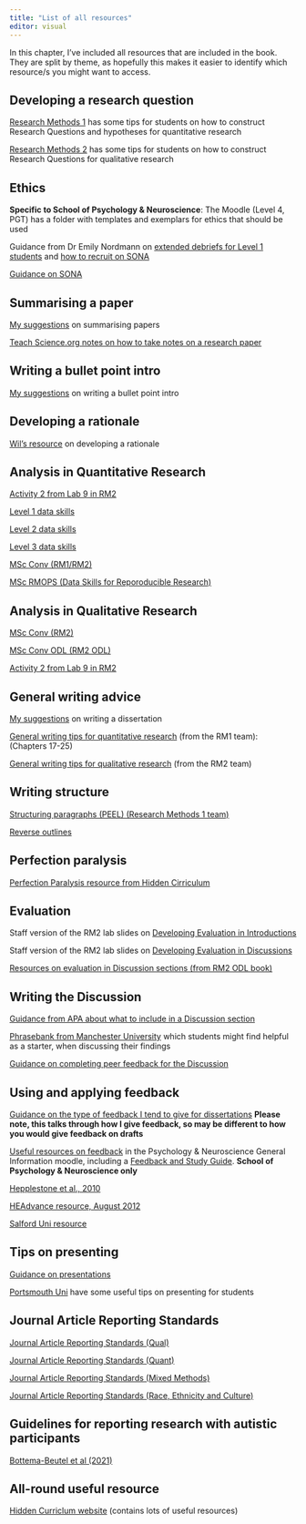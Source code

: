 ```yaml
---
title: "List of all resources"
editor: visual
---
```


In this chapter, I've included all resources that are included in the book. They are split by theme, as hopefully this makes it easier to identify which resource/s you might want to access.

## Developing a research question

[Research Methods 1](https://bartlettje.github.io/RM1_Resources/intro-rationale.html#present-the-research-question-and-hypothesis) has some tips for students on how to construct Research Questions and hypotheses for quantitative research

[Research Methods 2](https://wtoivo.github.io/RM2-ODL-quali-book/qualitative-report.html?q=research%20ques#developing-a-research-question) has some tips for students on how to construct Research Questions for qualitative research

## Ethics

**Specific to School of Psychology & Neuroscience**: The Moodle (Level 4, PGT) has a folder with templates and exemplars for ethics that should be used

Guidance from Dr Emily Nordmann on [extended debriefs for Level 1 students](https://gla-my.sharepoint.com/:w:/g/personal/ashley_robertson_glasgow_ac_uk/EUSN-v4byCtGut-nlQeYqQQBwg8oTSElTx0NbAe98SZ_tw?e=2YZNvP) and [how to recruit on SONA](https://sway.cloud.microsoft/7OlDu5WmOmFjqDki?ref=Link&loc=play)

[Guidance on SONA](https://gla-my.sharepoint.com/:b:/g/personal/ashley_robertson_glasgow_ac_uk/EaSibUgmSh1IpgvFOpf3kBoBH7fD4NiT29yNVP0fvblWYA?e=ZtuuEg)

## Summarising a paper

[My suggestions](https://gla-my.sharepoint.com/:w:/g/personal/ashley_robertson_glasgow_ac_uk/EeJ0BD6jBxpPqnh4Qdfsu-sB6QIS0hng8LFe1AMx9AP_ow?e=hJLrOP) on summarising papers

[Teach Science.org notes on how to take notes on a research paper](https://teachpsychscience.org/index.php/a-guide-and-template-for-taking-notes-on-research/815/communicating-science/)

## Writing a bullet point intro

[My suggestions](https://gla-my.sharepoint.com/:w:/g/personal/ashley_robertson_glasgow_ac_uk/EQXjzrHXEi5Fn_j_vqSYMk8BPqPqgMzNwBoPSZSvuvMd5w?e=k7i4GS) on writing a bullet point intro

## Developing a rationale

[Wil's resource](https://gla-my.sharepoint.com/:w:/g/personal/ashley_robertson_glasgow_ac_uk/EXHOBRvN14dLoThMX6zBEd0B7dxgXh3t7zcUhc5H7CSOjw?e=HeDnPs) on developing a rationale

## Analysis in Quantitative Research

[Activity 2 from Lab 9 in RM2](https://wtoivo.github.io/RM2-F2F-quali-book/labs.html#lab-9-activity-2-going-deeper-in-your-analysis)

[Level 1 data skills](https://psyteachr.github.io/data-skills-v2/)

[Level 2 data skills](https://psyteachr.github.io/analysis-v2/)

[Level 3 data skills](https://psyteachr.github.io/stat-models-v1/)

[MSc Conv (RM1/RM2)](https://psyteachr.github.io/quant-fun-v2/)

[MSc RMOPS (Data Skills for Reporoducible Research)](https://psyteachr.github.io/reprores-v3/)

## Analysis in Qualitative Research

[MSc Conv (RM2)](https://wtoivo.github.io/RM2-F2F-quali-book/index.html)

[MSc Conv ODL (RM2 ODL)](https://wtoivo.github.io/RM2-ODL-quali-book/index.html)

[Activity 2 from Lab 9 in RM2](https://wtoivo.github.io/RM2-F2F-quali-book/labs.html#lab-9-activity-2-going-deeper-in-your-analysis)

## General writing advice

[My suggestions](https://gla-my.sharepoint.com/:w:/g/personal/ashley_robertson_glasgow_ac_uk/EbwPxiMzqMBDqJ0cEwkwLhoBqpcaSxzpf3K-VG1YePhHSg?e=cpfho9) on writing a dissertation

[General writing tips for quantitative research](https://bartlettje.github.io/RM1_Resources/Resources.html) (from the RM1 team): (Chapters 17-25)

[General writing tips for qualitative research](https://wtoivo.github.io/RM2-ODL-quali-book/academic-writing.html) (from the RM2 team)

## Writing structure

[Structuring paragraphs (PEEL) (Research Methods 1 team)](https://bartlettje.github.io/RM1_Resources/academic-writing.html?q=peel#paragraph-structur)

[Reverse outlines](https://explorationsofstyle.com/2011/02/09/reverse-outlines/)

## Perfection paralysis

[Perfection Paralysis resource from Hidden Cirriculum](https://hiddencurriculum.ca/wp-content/uploads/articulate_uploads/perfection-paralysis/index.html#/lessons/hAZjtzG_2XP4B6Quwveg8YvAI2zRrlqi)

## Evaluation

Staff version of the RM2 lab slides on [Developing Evaluation in Introductions](https://gla-my.sharepoint.com/:p:/g/personal/ashley_robertson_glasgow_ac_uk/EXaejOFk4LhArFCk51SrtD8B8Y8Y05vjENf9k1Y7WfDPWA?e=yxNt5y)

Staff version of the RM2 lab slides on [Developing Evaluation in Discussions](https://gla-my.sharepoint.com/:p:/g/personal/ashley_robertson_glasgow_ac_uk/Eb-chzz3EvJIoBK5TA5SVPABtu8PhcfmV91U9FaehaGhFg?e=6UBAyc)

[Resources on evaluation in Discussion sections (from RM2 ODL book)](https://wtoivo.github.io/RM2-ODL-quali-book/academic-writing.html#evaluation-in-discussions)

## Writing the Discussion

[Guidance from APA about what to include in a Discussion section](https://www.apa.org/gradpsych/2006/01/findings)

[Phrasebank from Manchester University](https://www.phrasebank.manchester.ac.uk/discussing-findings/) which students might find helpful as a starter, when discussing their findings

[Guidance on completing peer feedback for the Discussion](https://gla-my.sharepoint.com/:w:/g/personal/ashley_robertson_glasgow_ac_uk/EVXw3yeJ3VdAnCDio29Mwl0B0m0FrkMGAtf85XJQIG4tYA?e=5QVmlB)

## Using and applying feedback

[Guidance on the type of feedback I tend to give for dissertations](https://gla-my.sharepoint.com/:w:/g/personal/ashley_robertson_glasgow_ac_uk/Ead4D1hp_7FOi4TlUVQA_O4B9dZcvARaCYuyIWtw3uO0MA?e=K2rR0W) **Please note, this talks through how I give feedback, so may be different to how you would give feedback on drafts**

[Useful resources on feedback](https://moodle.gla.ac.uk/course/view.php?id=4529&section=5) in the Psychology & Neuroscience General Information moodle, including a [Feedback and Study Guide](https://moodle.gla.ac.uk/mod/book/view.php?id=1076576). **School of Psychology & Neuroscience only**

[Hepplestone et al., 2010](https://s3.eu-west-2.amazonaws.com/assets.creode.advancehe-document-manager/documents/hea/private/tfa_student_guide_1568036746.pdf)

[HEAdvance resource, August 2012](https://s3.eu-west-2.amazonaws.com/assets.creode.advancehe-document-manager/documents/hea/private/resources/10_feedback_resources_for_your_students2_1568036613.pdf)

[Salford Uni resource](https://www.salford.ac.uk/sites/default/files/2019-12/Making-the-Most-of-Feedback.pdf)

## Tips on presenting

[Guidance on presentations](https://gla-my.sharepoint.com/:w:/g/personal/ashley_robertson_glasgow_ac_uk/EQh-1I7HCsBGkpcK6WmxPUUB_7JmqoRw1LINLhLWATig6w?e=2AYZfm)

[Portsmouth Uni](https://www.port.ac.uk/student-life/help-and-advice/study-skills/speaking-skills-and-presentations) have some useful tips on presenting for students

## Journal Article Reporting Standards

[Journal Article Reporting Standards (Qual)](https://apastyle.apa.org/jars/qualitative)

[Journal Article Reporting Standards (Quant)](https://apastyle.apa.org/jars/quantitative)

[Journal Article Reporting Standards (Mixed Methods)](https://apastyle.apa.org/jars/mixed-methods)

[Journal Article Reporting Standards (Race, Ethnicity and Culture)](https://apastyle.apa.org/jars/race-ethnicity-culture)

## Guidelines for reporting research with autistic participants

[Bottema-Beutel et al (2021)](https://www.ncbi.nlm.nih.gov/pmc/articles/PMC8992888/)

## All-round useful resource

[Hidden Curriclum website](https://hiddencurriculum.ca/) (contains lots of useful resources)
